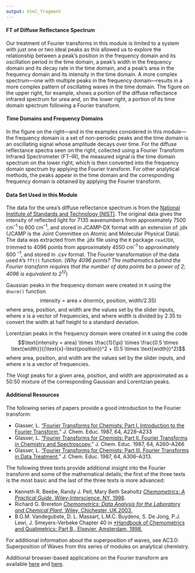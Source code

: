 ```yaml
---
output: html_fragment
---
```


<!-- The following script makes it possible to use the mhchem -->
<!-- latex package in a .Rmd file and to knit it into an .html file -->
<!-- the font size is scaled to 90% to match text -->

<!-- ```{=html} -->
<!-- <script type="text/x-mathjax-config"> -->
<!-- MathJax.Hub.Config({ -->
<!--   TeX: { -->
<!--     extensions: ["[Contrib]/mhchem/mhchem.js"] -->
<!-- } -->
<!-- }); -->
<!-- MathJax.Hub.Config({  -->
<!--         "HTML-CSS": { scale: 90 },  -->
<!--         SVG: { linebreaks: { automatic:true } },  -->
<!--  }); -->
<!-- </script> -->
<!-- ``` -->

<!-- text for wrapping up -->

#### FT of Diffuse Reflectance Spectrum

Our treatment of Fourier transforms in this module is limited to a system with just one or two ideal peaks as this allowed us to explore the relationship between a peak's position in the frequency domain and its oscillation period in the time domain, a peak's width in the frequency domain and its decay rate in the time domain, and a peak's area in the frequency domain and its intensity in the time domain. A more complex spectrum---one with multiple peaks in the frequency domain---results in a more complex pattern of oscillating waves in the time domain. The figure on the upper right, for example, shows a portion of the diffuse reflectance infrared spectrum for urea and, on the lower right, a portion of its time domain spectrum following a Fourier transform.

#### Time Domains and Frequency Domains

In the figure on the right---and in the examples considered in this module---the frequency domain is a set of non-periodic peaks and the time domain is an oscillating signal whose amplitude decays over time. For the diffuse reflectance spectra seen on the right, collected using a Fourier Transform Infrared Spectrometer (FT--IR), the measured signal is the time domain spectrum on the lower right, which is then converted into the frequency domain spectrum by applying the Fourier transform. For other analytical methods, the peaks appear in the time domain and the corresponding frequency domain is obtained by applying the Fourier transform. 

#### Data Set Used in this Module

The data for the urea's diffuse reflectance spectrum is from the [National Institute of Standards and Technology (NIST)](https://webbook.nist.gov/cgi/cbook.cgi?ID=C57136&Type=IR-SPEC&Index=1#IR-SPEC). The original data gives the intensity of reflected light for 7135 wavenumbers from approximately 7500 cm^--1^ to 600 cm^--1^, and stored in JCAMP-DX format with an extension of .jdx (JCAMP is the Joint Committee on Atomic and Molecular Physical Data). The data was extracted from the .jdx file using the `R` package `readJDX`, trimmed to 4096 points from approximately 4550 cm^--1^ to approximately 600 ^--1^, and stored in .csv format. The Fourier transformation of the data used `R`'s `fft()` function. (*Why 4096 points? The mathematics behind the Fourier transform requires that the number of data points be a power of 2; 4096 is equivalent to $2^{12}$*)

Gaussian peaks in the frequency domain were created in `R` using the `dnorm()` function 
$$\text{intensity = area} \times \text{dnorm(x, position, width/2.35)}$$
where area, position, and width are the values set by the slider inputs, where *x* is a vector of frequencies, and where width is divided by 2.35 to convert the width at half height to a standard deviation.

Lorentzian peaks in the frequency domain were created in `R` using the code
$$\text{intensity = area} \times \frac{1}{\pi} \times \frac{0.5 \times \text{width}}{(\text{x}-\text{position})^2 + (0.5 \times \text{width})^2}$$
where area, position, and width are the values set by the slider inputs, and where *x* is a vector of frequencies.

The Voigt peaks for a given area, position, and width are approximated as a 50:50 mixture of the corresponding Gaussian and Lorentzian peaks.

#### Additional Resources

The following series of papers provide a good introduction to the Fourier transform:

* Glasser, L. [“Fourier Transforms for Chemists: Part I. Introduction to the Fourier Transform](https://doi.org/10.1021/ed064pA228),” J. Chem. Educ. 1987, 64, A228–A233
* Glasser, L. [“Fourier Transforms for Chemists: Part II. Fourier Transforms in Chemistry and Spectroscopy](https://doi.org/10.1021/ed064pA260),” J. Chem. Educ. 1987, 64, A260–A266
* Glasser, L. [“Fourier Transforms for Chemists: Part III. Fourier Transforms in Data Treatment](https://doi.org/10.1021/ed064pA306),” J. Chem. Educ. 1987, 64, A306–A313.

The following three texts provide additional insight into the Fourier transform and some of the mathematical details; the first of the three texts is the most basic and the last of the three texts is more advanced:

* Kenneth R. Beebe, Randy J. Pell, Mary Beth Seaholtz [*Chemometrics: A Practical Guide*, Wiley-Interscience, NY, 1998](https://www.wiley.com/en-us/Chemometrics%3A+A+Practical+Guide-p-9780471124511).
* Richard G. Brereton [*Chemometrics: Data Analysis for the Laboratory and Chemical Plant*, Wiley, Chichester, UK 2003.](https://onlinelibrary.wiley.com/doi/book/10.1002/0470863242)
* B.G.M. Vandegubste, D. L. Massart, L.M.C. Buydens, S. De Jong, P.J. Lewi, J. Smeyers-Verbeke Chapter 40 in [*Handbook of Chemometrics and Qualimetrics: Part B,, Elsevier, Amsterdam, 1998.](https://shop.elsevier.com/books/handbook-of-chemometrics-and-qualimetrics/massart/978-0-444-82853-8)

For additional information about the superposition of waves, see AC3.0: Superposition of Waves from this series of modules on analytical chemistry.

Additional browser-based applications on the Fourier transform are available [here](http://195.134.76.37/applets/AppletFourier/Appl_Fourier2.html) and [here](http://195.134.76.37/applets/AppletFourAnal/Appl_FourAnal2.html).
